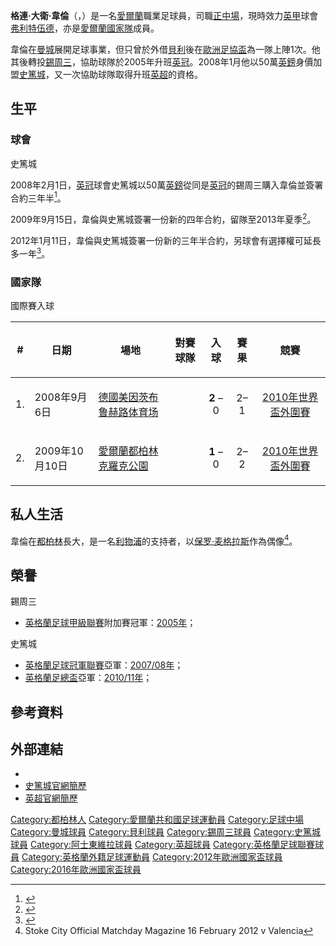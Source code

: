 {{noteTA|G1=Football|G2=EPL|G3=FAcup|G4=SPL
|T=zh-hans:格伦·惠兰; zh-hk:格連·韋倫;
|1=zh-hans:格伦; zh-hk:格連;
|2=zh-hans:惠兰; zh-hk:韋倫;
|3=zh-hans:保罗·麦格拉斯; zh-hk:保羅·麥格夫;
}}
{{Infobox football biography
| name = 格連·韋倫<br />''Glenn Whelan''
| image = Glenn Whelan 2012 Sopot.jpg
| image_size = 200
| caption             = 效力[[愛爾蘭國家足球隊|愛爾蘭國家足球隊]]的韋倫
| fullname = Glenn David Whelan<ref>{{cite web |url=https://www.efl.com/siteassets/efl-documents/efl-professional-retain-list--free-transfers---2017-18.pdf |title=Club list of registered players: As at 19th May 2018: Aston Villa |publisher=English Football League |format=PDF |page=2 |accessdate=16 June 2018 |archive-date=2018-06-15 |archive-url=https://web.archive.org/web/20180615205339/https://www.efl.com/siteassets/efl-documents/efl-professional-retain-list--free-transfers---2017-18.pdf |dead-url=no }}</ref>
| birth_date = {{birth date and age|1984|1|13|df=y}}<ref>{{cite book |last=Hugman |first=Barry J. |title=The PFA Premier & Football League Players' Records 1946–2005 |publisher=Queen Anne Press |year=2005 |page=650 |isbn=1-85291-665-6}}</ref>
| height = 1.80 m<ref>{{cite web |url=http://www.premierleague.com/en-gb/players/profile.html/glenn-whelan |title=Player profile: Glenn Whelan: Overview |publisher=Premier League |archiveurl=https://web.archive.org/web/20151225055714/http://www.premierleague.com/en-gb/players/profile.html/glenn-whelan |archivedate=25 December 2015}}</ref>
| birth_place = 愛爾蘭[[都柏林|都柏林]]
| currentclub = [[弗利特伍德镇足球俱乐部|弗利特伍德]]
| clubnumber = 6
| position            = [[中場|正中場]]
| youthyears1         = 2000−2001
| youthclubs1         = [[Cherry_Orchard_F.C.|查利]]
| years1              = 2001−2004 
| clubs1              = [[曼彻斯特城足球俱乐部|曼城]]       
| caps1               = 0   
| goals1              = 0
| years2              = 2003−2004 
| clubs2              = → [[貝里足球俱樂部|貝利]] (借用)  
| caps2               = 13  
| goals2              = 0
| years3              = 2004−2008 
| clubs3              = [[谢周三足球俱乐部|錫周三]]
| caps3               = 142 
| goals3              = 13
| years5 = 2008–2017
| clubs5 = [[斯托克城足球俱乐部|斯托克城]]
| caps5 = 291
| goals5 = 5
| years6 = 2017–2019
| clubs6 = [[阿士東維拉足球會|阿士東維拉]]
| caps6 = 68
| goals6 = 2
| years7 = 2019–2020
| clubs7 = [[哈茨足球俱乐部|哈茨]]
| caps7 = 15
| goals7 = 0
| years8 = 2020–
| clubs8 = [[弗利特伍德镇足球俱乐部|弗利特伍德]]
| caps8 = 31
| goals8 = 0
| nationalyears1 = 2000
| nationalteam1 = [[愛爾蘭16歲以下國家足球隊|愛爾蘭U16]]
| nationalcaps1 = 2
| nationalgoals1 = 0
| nationalyears2 = 2002–2005
| nationalteam2 = [[愛爾蘭21歲以下國家足球隊|愛爾蘭U21]]
| nationalcaps2 = 14
| nationalgoals2 = 2
| nationalyears3 = 2007
| nationalteam3 = [[愛爾蘭國家足球乙隊|愛爾蘭B隊]]
| nationalcaps3 = 1
| nationalgoals3 = 0
| nationalyears4 = 2008–
| nationalteam4 = [[愛爾蘭國家足球隊|愛爾蘭]]
| nationalcaps4 = 91
| nationalgoals4 = 2
| pcupdate            = 2013年6月12日 (三) 15:00 (UTC)
| ntupdate            = 2013年6月12日 (三) 15:00 (UTC)
}}
'''格連·大衛·韋倫'''（{{lang-en|'''Glenn David Whelan'''}}，{{bd|1984年|1月13日|catIdx=Whelan, Glenn}}）是一名[[愛爾蘭共和國|愛爾蘭]]職業足球員，司職[[中場|正中場]]，現時效力[[英格蘭足球甲級聯賽|英甲]]球會[[弗利特伍德镇足球俱乐部|弗利特伍德]]，亦是[[愛爾蘭國家足球隊|愛爾蘭國家隊]]成員。

韋倫在[[曼彻斯特城足球俱乐部|曼城]]展開足球事業，但只曾於外借[[貝里足球俱樂部|貝利]]後在[[歐洲足協盃|歐洲足協盃]]為一隊上陣1次。他其後轉投[[谢周三足球俱乐部|錫周三]]，協助球隊於2005年升班[[英冠|英冠]]。2008年1月他以50萬[[英鎊|英鎊]]身價加盟[[斯托克城足球俱乐部|史篤城]]，又一次協助球隊取得升班[[英超|英超]]的資格。

==生平==

===球會===
<!--;曼城
Whelan started his career with [[Manchester_City_F.C.|Manchester City]] joining from Irish feeder club [[Cherry_Orchard_F.C.|Cherry Orchard]] in 2001.<ref>{{cite news |url=http://www.independent.co.uk/news/people/profiles/glenn-whelan-irishman-seeks-final-vindication-against-club-that-spurned-him-2283197.html|title=Glenn Whelan: Irishman seeks final vindication against club that spurned him|publisher=independent.co.uk | date=3 July 2011|location=London}}</ref> He made one solitary appearance in the [[UEFA_Europa_League|UEFA Cup]] coming on as a substitute for [[Paul_Bosvelt|Paul Bosvelt]] against [[The_New_Saints_F.C.|Total Network Solutions]] in August 2003,<ref>{{cite news | title =Man City sail through| publisher =BBC Sport| date =2003-08-28| url =http://news.bbc.co.uk/sport1/hi/football/europe/3185429.stm| accessdate =2007-11-10 }}</ref> before joining [[Bury_F.C.|Bury]] on a one-month loan the following month.<ref>{{cite news| title =Bury bag Whelan| publisher =BBC Sport| date =2003-09-29| url =http://news.bbc.co.uk/sport1/hi/football/teams/b/bury/3149572.stm| accessdate =2007-11-10 }}</ref> After appearing in the Republic of Ireland's [[2003_FIFA_World_Youth_Championship|World Youth Cup]] campaign in November and December, he returned to Bury on another one-month loan on 24 December 2003.<ref>{{cite news | title =Bury sign Whelan on loan| publisher =BBC Sport| date =2003-12-24| url =http://news.bbc.co.uk/sport1/hi/football/teams/b/bury/3346075.stm| accessdate =2007-11-10 }}</ref>

;錫周三
Whelan joined Sheffield Wednesday on a free transfer in the summer of 2004.<ref>{{cite news | last = Johnson| first = William| coauthors = | title =Premiership transfers | publisher =''Daily Telegraph'' | date =2004-07-21 | url =http://www.telegraph.co.uk/sport/main.jhtml?xml=/sport/2004/07/21/sfntra21.xml&page=2 | accessdate =2008-02-01 | location=London}}</ref> He was vital in securing a play-off place for the club, starting a total of 41 games and scoring four goals. Whelan was voted "[[man_of_the_match|man of the match]]" in the League One play-off final against [[Hartlepool_United_F.C.|Hartlepool United]] at the [[Millennium_Stadium|Millennium Stadium]] in [[Cardiff|Cardiff]] after scoring the game-winning third goal for Wednesday.<ref>{{cite news |title=Hartlepool vs Sheffield Wed|url=http://www.swfc.co.uk/page/MatchReport/0,,10304~29173,00.html|publisher=swfc.co.uk |accessdate=5 July 2011 }}</ref>

After Wednesday won promotion to the Championship Whelan was trialled as captain by [[Paul_Sturrock|Paul Sturrock]] after club captain [[Lee_Bullen|Lee Bullen]] was injured. Wednesday went on to successfully consolidate themselves in the Championship during the 2005–06 season.<ref>{{cite news |title=Whelan targets Owls consolidation|url=http://news.bbc.co.uk/sport1/hi/football/teams/s/sheff_wed/4198834.stm|publisher=BBC Sport |accessdate=5 July 2011|first=Jonathan|last=Rawcliffe|date=2005-09-03}}</ref>

In July 2006, Whelan was placed on the transfer list by Sturrock following increased competition for places in the Wednesday midfield after the arrival of [[Wade_Small|Wade Small]], [[Kenny_Lunt|Kenny Lunt]] and [[Yoann_Folly|Yoann Folly]].<ref>{{cite news | title =Owls bag Saints midfielder Folly | publisher =BBC Sport | date =2006-07-12 | url = http://news.bbc.co.uk/sport1/hi/football/teams/s/sheff_wed/5168666.stm| accessdate =2008-02-25  }}</ref> He was subsequently removed from the transfer list by the following manager [[Brian_Laws|Brian Laws]].<ref>{{cite news | title =Owls enter Whelan contract talks | publisher =BBC Sport | date =2007-06-26 | url = http://news.bbc.co.uk/sport1/hi/football/teams/s/sheff_wed/6240988.stm| accessdate =2008-02-25  }}</ref> Whelan repaid the faith shown in him with seven goals, most notably "screamers" against Leicester, Southampton & Luton. He then went on to win a number of 'Player of the year' awards for the club's 2006–07 season.<ref>{{cite news| title =Whelan Bags Award | publisher =Vital Network | date =2007-04-20 | url =http://www.sheffwed.vitalfootball.co.uk/article.asp?a=62061 |accessdate =2008-02-25 }}</ref><ref>{{cite news| title =Whelan Bags Owls Gong | work = | publisher =Vital Network | date =2007-04-26 | url =http://www.sheffwed.vitalfootball.co.uk/article.asp?a=62876 | accessdate =2008-02-25 }}</ref> Sheffield Wednesday rejected bids for Whelan from both [[Burnley_F.C.|Burnley]] and [[Plymouth_Argyle_F.C.|Plymouth Arygle]] in January 2008.<ref>{{cite news|title=Owls reject Burnley's Whelan bid|url=http://news.bbc.co.uk/sport1/hi/football/teams/s/sheff_wed/7180911.stm|publisher=BBC Sport |accessdate=5 July 2011|date=2008-01-10}}</ref> However a £500,000 bid from Stoke City was accepted on transfer deadline day.<ref>{{cite news |url=http://www.swfc.co.uk/page/News/0,,10304~1230543,00.html|title=Kavanagh Returns As Whelan Leaves|publisher=swfc.co.uk| accessdate=5 May 2011}}</ref>
-->
;史篤城
2008年2月1日，[[英冠|英冠]]球會史篤城以50萬[[英鎊|英鎊]]從同是[[英冠|英冠]]的錫周三購入韋倫並簽署合約三年半<ref>{{cite news|language=en|url=http://news.bbc.co.uk/sport2/hi/football/teams/s/stoke_city/7221201.stm|title=Stoke sign Whelan and Gallagher|publisher=''[[BBC_Sport|BBC Sport]]''|date=2008-02-01|accessdate=2013-06-12|archive-date=2020-04-18|archive-url=https://web.archive.org/web/20200418032406/http://news.bbc.co.uk/sport2/hi/football/teams/s/stoke_city/7221201.stm|dead-url=no}}</ref>。

2009年9月15日，韋倫與史篤城簽署一份新的四年合約，留隊至2013年夏季<ref>{{cite news |language=en |url=http://news.bbc.co.uk/sport2/hi/football/teams/s/stoke_city/8257649.stm |title=Whelan signs four-year Stoke deal |publisher=''[[BBC_Sport|BBC Sport]]'' |date=2009-09-15 |accessdate=2013-06-12 |archive-date=2020-04-18 |archive-url=https://web.archive.org/web/20200418032411/http://news.bbc.co.uk/sport2/hi/football/teams/s/stoke_city/8257649.stm |dead-url=no }}</ref>。

2012年1月11日，韋倫與史篤城簽署一份新的三年半合約，另球會有選擇權可延長多一年<ref>{{cite news |language=en |url=http://www.independent.co.uk/sport/football/premier-league/glenn-whelan-signs-new-stoke-deal-6288103.html |title=Glenn Whelan signs new Stoke deal |publisher=''The Independent'' |date=2012-01-11 |accessdate=2013-06-12 |archive-date=2020-04-18 |archive-url=https://web.archive.org/web/20200418032418/https://www.independent.co.uk/sport/football/premier-league/glenn-whelan-signs-new-stoke-deal-6288103.html |dead-url=no }}</ref>。

===國家隊===
<!--
He represented the Republic of Ireland Under-20 team at the [[2003_FIFA_World_Youth_Championship|2003 FIFA World Youth Championship]] and has been capped 14 times by the Irish Under 21s, captaining the side on many of these occasions.

His first cap for the [[Republic_of_Ireland_B_national_football_team|Republic of Ireland B national football team]] came on 20 November 2007 against Scotland.<ref>{{cite news| last = Lindsay| first = Clive| coauthors = | title =Scotland B 1–1 Rep of Ireland B | work = | publisher =BBC Sport| date =2007-11-20 | url =http://news.bbc.co.uk/sport1/hi/football/internationals/7100835.stm| accessdate =2008-02-25 }}</ref> Whelan made his debut for the senior team against [[Serbia_national_football_team|Serbia]] in May 2008<ref>{{cite news|url=http://news.bbc.co.uk/sport1/hi/football/internationals/7417736.stm|title=Trapattoni opts for two debutants |date=2008-05-23|publisher=BBC Sport|accessdate=2008-05-24}}</ref> and scored his first international goal against [[Georgia_national_football_team|Georgia]] in [[Mainz|Mainz]], [[Germany|Germany]] on 6 September 2008.<ref>{{cite news|url=http://www.skysports.com/football/match_report/0,19764,11065_2947188,00.html|title=Ireland off to perfect start |date=2008-09-06|publisher=Sky Sports|accessdate=2008-09-06}}</ref> Since the appointment of [[Giovanni_Trapattoni|Giovanni Trapattoni]], Whelan became a key member of the squad and made 11 straight appearances despite previously being considered an "also-ran".<ref name="eleven"/>
He scored his second goal for Ireland against [[Italy_national_football_team|Italy]] with a spectacular strike from almost 25 yards on 10 October 2009 in a 2–2 draw.<ref>{{cite news|url=http://news.bbc.co.uk/sport2/hi/football/internationals/8301076.stm|title=Rep of Ireland 2–2 Italy |date=2009-10-10|publisher=BBC Sport|accessdate=2009-10-12|first=Alvin|last=McCaig}}</ref>
-->
;國際賽入球
{{updated|2010年3月4日}}

{| class="wikitable"
|+
! # !! 日期 !! 場地 !! 對賽球隊 !! 入球 !! 賽果 !! 競賽
|-
| <center>1. || 2008年9月6日 || [[德國|德國]][[美因茨|美因茨]][[Stadion_am_Bruchweg|布鲁赫路体育场]] || {{fb|GEO}} || <center>'''2''' – 0 || <center>2–1 || <center>[[2010年世界盃外圍賽_(歐洲區)|2010年世界盃外圍賽]]
|-
| <center>2. || 2009年10月10日 || [[愛爾蘭共和國|愛爾蘭]][[都柏林|都柏林]][[Croke_Park|克羅克公園]] || {{fb|ITA}} || <center>'''1''' – 0|| <center>2–2 || <center>[[2010年世界盃外圍賽_(歐洲區)|2010年世界盃外圍賽]]
|}

==私人生活==
韋倫在[[都柏林|都柏林]]長大，是一名[[利物浦足球俱乐部|利物浦]]的支持者，以[[保罗·麦格拉斯|保罗·麦格拉斯]]作為偶像<ref>Stoke City Official Matchday Magazine 16 February 2012 v Valencia</ref>。

==榮譽==
;錫周三
* [[英格蘭足球甲級聯賽|英格蘭足球甲級聯賽]]附加賽冠軍：[[2004年至2005年英格蘭足球甲級聯賽#附加賽|2005年]]；

;史篤城
* [[英格蘭足球冠軍聯賽|英格蘭足球冠軍聯賽]]亞軍：[[2007年至2008年英格蘭足球冠軍聯賽|2007/08年]]；
* [[英格蘭足總盃|英格蘭足總盃]]亞軍：[[2011年英格蘭足總杯決賽|2010/11年]]；

==參考資料==
{{reflist|2}}

==外部連結==
{{Commons category|Glenn Whelan}}
*{{soccerbase|id=26767}}
*[https://web.archive.org/web/20120229140801/http://www.stokecityfc.com/page/ProfilesDetail/0,,10310~19533,00.html 史篤城官網簡歷]
*[http://www.premierleague.com/page/PlayerProfile/0,,12306~19533,00.html 英超官網簡歷] {{Wayback|url=http://www.premierleague.com/page/PlayerProfile/0,,12306~19533,00.html |date=20121002141125 }}

{{Navboxes colour
|title=愛爾蘭共和國參賽名單
|bg=green
|fg=white
|bordercolor=silver
|list1=
{{2012年歐洲足球錦標賽愛爾蘭參賽名單}}
{{2016年歐洲國家盃愛爾蘭參賽名單}}
}}

{{DEFAULTSORT:Whelan, Glenn}}
[[Category:都柏林人|Category:都柏林人]]
[[Category:愛爾蘭共和國足球運動員|Category:愛爾蘭共和國足球運動員]]
[[Category:足球中場|Category:足球中場]]
[[Category:曼城球員|Category:曼城球員]]
[[Category:貝利球員|Category:貝利球員]]
[[Category:錫周三球員|Category:錫周三球員]]
[[Category:史篤城球員|Category:史篤城球員]]
[[Category:阿士東維拉球員|Category:阿士東維拉球員]]
[[Category:英超球員|Category:英超球員]]
[[Category:英格蘭足球聯賽球員|Category:英格蘭足球聯賽球員]]
[[Category:英格蘭外籍足球運動員|Category:英格蘭外籍足球運動員]]
[[Category:2012年歐洲國家盃球員|Category:2012年歐洲國家盃球員]]
[[Category:2016年歐洲國家盃球員|Category:2016年歐洲國家盃球員]]